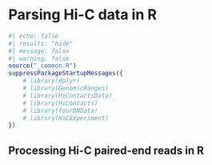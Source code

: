 # Parsing Hi-C data in R

```r
#| echo: false
#| results: "hide"
#| message: false
#| warning: false
source("_common.R")
suppressPackageStartupMessages({
    # library(dplyr)
    # library(GenomicRanges)
    # library(HiContactsData)
    # library(HiContacts)
    # library(fourDNData)
    # library(HiCExperiment)
})
```

## Processing Hi-C paired-end reads in R
